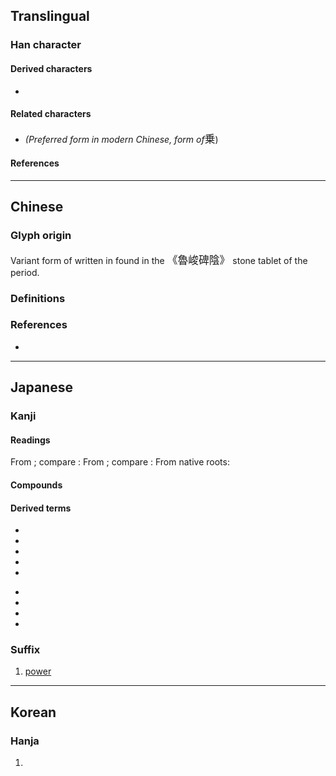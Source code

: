 {{also|乘|垂}}
{{character info}}
==Translingual==
{{ja-forms|乗|[[乘]]|[[乘]]}}

===Han character===
{{Han char|rn=4|rad=丿|as=08|sn=9|four=20905|canj=HDT|ids=⿻千⿱卄𣎴}}

====Derived characters====
* {{l|mul|[[𡹴]], [[𢜼]], [[𰹛]], [[𱄥]], [[剰]], [[𢾦]], [[𭼜]]}}

====Related characters====
* {{l|mul|[[乘]]}} ''(Preferred form in modern Chinese, {{w|Kyūjitai}} form of ''<big>乗</big>)

====References====
{{Han ref|kx=0083.081|dkj=00153|dj=0166.300|hdz=10039.080|uh=4E57}}

----

==Chinese==

===Glyph origin===
Variant form of {{l|zh|乘}} written in {{w|clerical script}} found in the <big>《魯峻碑陰》</big> stone tablet of the {{w|Han dynasty#Eastern Han|eastern Han}} period.

===Definitions===
{{zh-see|乘}}

===References===
* {{R:twedu|A00037-001#11}}

----

==Japanese==
{{ja-kanji forms|乗|乘}}

===Kanji===
{{ja-kanji|grade=3|rs=丿08|kyu=乘}}

====Readings====
From {{der|ja|ltc|-}} {{ltc-l|乘|id=1}}; compare {{cog|cmn|乘|tr=chéng}}:
{{ja-readings
|goon=じょう
|kanon=しょう
}}
From {{der|ja|ltc|-}} {{ltc-l|乘|id=2}}; compare {{cog|cmn|乘|tr=shèng}}:
{{ja-readings
|goon=じょう
|kanon=しょう
}}
From native {{w|Japanese_language|Japanese}} roots:
{{ja-readings
|kun=の-せる, の-る, の-り
|nanori=あき, しげ, のり
}}

====Compounds====
{{col5|ja|sort=0
|{{ja-r|乗%員|じょう%いん}}
|{{ja-r|乗%鶴|じょう%かく}}
|{{ja-r|乗%艦|じょう%かん}}
|{{ja-r|乗%客|じょう%きゃく}}
|{{ja-r|乗%降|じょう%こう}}
|{{ja-r|乗%号|じょう%ごう}}
|{{ja-r|乗%算|じょう%ざん}}
|{{ja-r|乗%矢|じょう%し}}
|{{ja-r|乗%車|じょう%しゃ}}
|{{ja-r|乗%除|じょう%じょ}}
|{{ja-r|乗%数|じょう%すう}}
|{{ja-r|乗%積|じょう%せき}}
|{{ja-r|乗%船|じょう%せん}}
|{{ja-r|乗%田|じょう%でん}}
|{{ja-r|乗%伝|じょう%でん}}
|{{ja-r|乗%馬|じょう%ば}}
|{{ja-r|乗%羃|じょう%べき}}
|{{ja-r|乗%法|じょう%ほう}}
|{{ja-r|乗%務|じょう%む}}
|{{ja-r|乗%輿|じょう%よ}}
|{{ja-r|乗%用|じょう%よう}}
|{{ja-r|乗%竜|じょう%りゅう}}
|{{ja-r|乗%合|のり%あい}}
|{{ja-r|乗%換|のり%かえ}}
|{{ja-r|乗%気|のり%き}}
|{{ja-r|乗%組|のり%くみ}}
|{{ja-r|乗%手|のり%て}}
|{{ja-r|乗%物|のり%もの}}
|{{ja-r|移%乗|い%じょう}}
|{{ja-r|階%乗|かい%じょう}}
|{{ja-r|騎%乗|き%じょう}}
|{{ja-r|警%乗|けい%じょう}}
|{{ja-r|下%乗|げ%じょう}}
|{{ja-r|三%乗|さん%じょう}}
|{{ja-r|座%乗|ざ%じょう|rom=-}}, {{ja-r|坐%乗|ざ%じょう}}
|{{ja-r|史%乗|し%じょう}}
|{{ja-r|試%乗|し%じょう}}
|{{ja-r|自%乗|じ%じょう}}
|{{ja-r|小%乗|しょう%じょう}}
|{{ja-r|小%乗%的|しょう%じょう%てき}}
|{{ja-r|上%乗|じょう%じょう}}
|{{ja-r|相%乗|そう%じょう}}
|{{ja-r|大%乗|だい%じょう}}
|{{ja-r|大%乗%的|だい%じょう%てき}}
|{{ja-r|添%乗|てん%じょう}}
|{{ja-r|搭%乗|とう%じょう}}
|{{ja-r|同%乗|どう%じょう}}
|{{ja-r|二%乗|に%じょう}}
|{{ja-r|配%乗|はい%じょう}}
|{{ja-r|陪%乗|ばい%じょう}}
|{{ja-r|万%乗|ばん%じょう}}
|{{ja-r|便%乗|びん%じょう}}
|{{ja-r|分%乗|ぶん%じょう}}
|{{ja-r|冪%乗|べき%じょう}}
|{{ja-r|累%乗|るい%じょう}}
}}

====Derived terms====
{{der-top}}
* {{ja-r|乗じる|じょうじる}}
* {{ja-r|乗ずる|じょうずる}}
* {{ja-r|乗す|のす}}
* {{ja-r|乗せる|のせる}}
* {{ja-r|乗っかる|のっかる}}
{{der-mid}}
* {{ja-r|乗っける|のっける}}
* {{ja-r|乗っ切る|のっきる}}
* {{ja-r|乗っ取る|のっとる}}
* {{ja-r|乗る|のる}}
{{der-bottom}}

===Suffix===
{{ja-pos|じょう|suffix}}

# {{lb|ja|mathematics|sort=しょう'}} [[power]]
#: {{ja-usex|[[三|３]][[の]]３'''乗'''[[は]]２%７[[である]]。|さん の さん '''じょう''' は に じゅう% なな で ある。|Three to the third '''power''' is 27.}}

----

==Korean==

===Hanja===
{{ko-hanja|타다|탈|승}}

# {{rfdef|ko|sort=丿08}}